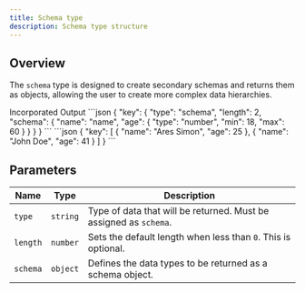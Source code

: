 ```yaml
---
title: Schema type
description: Schema type structure
---
```


## Overview

The `schema` type is designed to create secondary schemas and returns them as objects, allowing the user to create more complex data hierarchies.

<Tabs defaultValue="incorporated" className="pt-5 pb-1">
  <TabsList className="">
    <TabsTrigger value="incorporated">Incorporated</TabsTrigger>
    <TabsTrigger value="output">Output</TabsTrigger>
  </TabsList>
  <TabsContent value="incorporated">
```json
{
  "key": {
    "type": "schema",
    "length": 2,
    "schema": {
        "name": "name",
        "age": {
            "type": "number",
            "min": 18,
            "max": 60
        }
    }
  }
}
```
  </TabsContent>
  <TabsContent value="output">
```json
{
  "key": [
    { "name": "Ares Simon", "age": 25 },
    { "name": "John Doe", "age": 41 }
  ]
}
```
  </TabsContent>
</Tabs>

## Parameters

| Name          | Type      | Description                          |
|---------------|-----------|--------------------------------------|
| `type`        | `string`  | Type of data that will be returned. Must be assigned as `schema`. |
| `length`        | `number`  | Sets the default length when less than `0`. This is optional. |
| `schema`        | `object`  | Defines the data types to be returned as a schema object. |